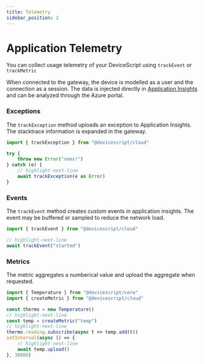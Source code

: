 ```yaml
---
title: Telemetry
sidebar_position: 2
---
```


# Application Telemetry

You can collect usage telemetry of your DeviceScript using `trackEvent` or `trackMetric`

When connected to the gateway, the device is modelled as a user and the connection as a session.
The data is injected directly
in [Application Insights](https://learn.microsoft.com/en-us/azure/azure-monitor/app/app-insights-overview)
and can be analyzed through the Azure portal.

### Exceptions

The `trackException` method uploads an exception to Application Insights. The stacktrace information is expanded in the gateway.

```ts
import { trackException } from "@devicescript/cloud"

try {
    throw new Error("noes!")
} catch (e) {
    // highlight-next-line
    await trackException(e as Error)
}
```

### Events

The `trackEvent` method creates custom events in application insights. The event may be buffered or sampled
to reduce the network load.

```ts
import { trackEvent } from "@devicescript/cloud"

// highlight-next-line
await trackEvent("started")
```

### Metrics

The metric aggregates a numberical value and upload the aggregate when requested.

```ts
import { Temperature } from "@devicescript/core"
import { createMetric } from "@devicescript/cloud"

const thermo = new Temperature()
// highlight-next-line
const temp = createMetric("temp")
// highlight-next-line
thermo.reading.subscribe(async t => temp.add(t))
setInterval(async () => {
    // highlight-next-line
    await temp.upload()
}, 30000)
```
